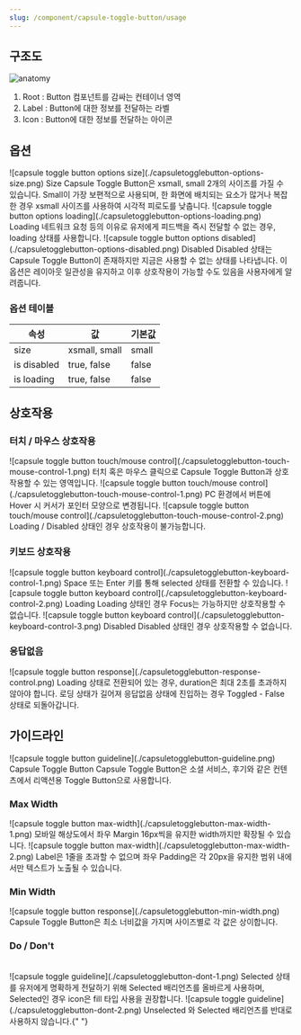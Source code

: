 ```yaml
---
slug: /component/capsule-toggle-button/usage
---
```


## 구조도

<Anatomy>![anatomy](./anatomy.png)</Anatomy>

1. Root : Button 컴포넌트를 감싸는 컨테이너 영역
2. Label : Button에 대한 정보를 전달하는 라벨
3. Icon : Button에 대한 정보를 전달하는 아이콘

## 옵션

<HalfCard>
  <HalfCardImageCell>
    ![capsule toggle button options
    size](./capsuletogglebutton-options-size.png)
  </HalfCardImageCell>
  <HalfCardDescriptionCell>
    <HalfCardDescriptionTitle>Size</HalfCardDescriptionTitle>
    <HalfCardDescription>
      Capsule Toggle Button은 xsmall, small 2개의 사이즈를 가질 수 있습니다.
      Small이 가장 보편적으로 사용되며, 한 화면에 배치되는 요소가 많거나 복잡한
      경우 xsmall 사이즈를 사용하여 시각적 피로도를 낮춥니다.
    </HalfCardDescription>
  </HalfCardDescriptionCell>
</HalfCard>

<HalfCard>
  <HalfCardImageCell>
    ![capsule toggle button options
    loading](./capsuletogglebutton-options-loading.png)
  </HalfCardImageCell>
  <HalfCardDescriptionCell>
    <HalfCardDescriptionTitle>Loading</HalfCardDescriptionTitle>
    <HalfCardDescription>
      네트워크 요청 등의 이유로 유저에게 피드백을 즉시 전달할 수 없는 경우,
      loading 상태를 사용합니다.
    </HalfCardDescription>
  </HalfCardDescriptionCell>
</HalfCard>

<HalfCard>
  <HalfCardImageCell>
    ![capsule toggle button options
    disabled](./capsuletogglebutton-options-disabled.png)
  </HalfCardImageCell>
  <HalfCardDescriptionCell>
    <HalfCardDescriptionTitle>Disabled</HalfCardDescriptionTitle>
    <HalfCardDescription>
      Disabled 상태는 Capsule Toggle Button이 존재하지만 지금은 사용할 수 없는
      상태를 나타냅니다. 이 옵션은 레이아웃 일관성을 유지하고 이후 상호작용이
      가능할 수도 있음을 사용자에게 알려줍니다.
    </HalfCardDescription>
  </HalfCardDescriptionCell>
</HalfCard>

### 옵션 테이블

| 속성        | 값            | 기본값 |
| ----------- | ------------- | ------ |
| size        | xsmall, small | small  |
| is disabled | true, false   | false  |
| is loading  | true, false   | false  |

## 상호작용

### 터치 / 마우스 상호작용

<FullCard>
  <FullCardImageCell>
    ![capsule toggle button touch/mouse
    control](./capsuletogglebutton-touch-mouse-control-1.png)
  </FullCardImageCell>
  <FullCardDescription>
    터치 혹은 마우스 클릭으로 Capsule Toggle Button과 상호작용할 수 있는
    영역입니다.
  </FullCardDescription>
</FullCard>

<FullCard>
  <FullCardImageCell>
    ![capsule toggle button touch/mouse
    control](./capsuletogglebutton-touch-mouse-control-1.png)
  </FullCardImageCell>
  <FullCardDescription>
    PC 환경에서 버튼에 Hover 시 커서가 포인터 모양으로 변경됩니다.
  </FullCardDescription>
</FullCard>

<FullCard>
  <FullCardImageCell>
    ![capsule toggle button touch/mouse
    control](./capsuletogglebutton-touch-mouse-control-2.png)
  </FullCardImageCell>
  <FullCardDescription>
    Loading / Disabled 상태인 경우 상호작용이 불가능합니다.
  </FullCardDescription>
</FullCard>

### 키보드 상호작용

<FullCard>
  <FullCardImageCell>
    ![capsule toggle button keyboard
    control](./capsuletogglebutton-keyboard-control-1.png)
  </FullCardImageCell>
  <FullCardDescription>
    <Keyboard>Space</Keyboard> 또는 <Keyboard>Enter</Keyboard> 키를 통해
    selected 상태를 전환할 수 있습니다.
  </FullCardDescription>
</FullCard>

<HalfCard>
  <HalfCardImageCell>
    ![capsule toggle button keyboard
    control](./capsuletogglebutton-keyboard-control-2.png)
  </HalfCardImageCell>
  <HalfCardDescriptionCell>
    <HalfCardDescriptionTitle>Loading</HalfCardDescriptionTitle>
    <HalfCardDescription>
      Loading 상태인 경우 Focus는 가능하지만 상호작용할 수 없습니다.
    </HalfCardDescription>
  </HalfCardDescriptionCell>
</HalfCard>

<HalfCard>
  <HalfCardImageCell>
    ![capsule toggle button keyboard
    control](./capsuletogglebutton-keyboard-control-3.png)
  </HalfCardImageCell>
  <HalfCardDescriptionCell>
    <HalfCardDescriptionTitle>Disabled</HalfCardDescriptionTitle>
    <HalfCardDescription>
      Disabled 상태인 경우 상호작용할 수 없습니다.
    </HalfCardDescription>
  </HalfCardDescriptionCell>
</HalfCard>

### 응답없음

<FullCard>
  <FullCardImageCell>
    ![capsule toggle button
    response](./capsuletogglebutton-response-control.png)
  </FullCardImageCell>
  <FullCardDescription>
    Loading 상태로 전환되어 있는 경우, duration은 최대 2초를 초과하지 않아야
    합니다. 로딩 상태가 길어져 응답없음 상태에 진입하는 경우 Toggled - False
    상태로 되돌아갑니다.
  </FullCardDescription>
</FullCard>

## 가이드라인

<HalfCard>
  <HalfCardImageCell>
    ![capsule toggle button guideline](./capsuletogglebutton-guideline.png)
  </HalfCardImageCell>
  <HalfCardDescriptionCell>
    <HalfCardDescriptionTitle>Capsule Toggle Button</HalfCardDescriptionTitle>
    <HalfCardDescription>
      Capsule Toggle Button은 소셜 서비스, 후기와 같은 컨텐츠에서 리액션용
      Toggle Button으로 사용합니다.
    </HalfCardDescription>
  </HalfCardDescriptionCell>
</HalfCard>

### Max Width

<FullCard>
  <FullCardImageCell>
    ![capsule toggle button max-width](./capsuletogglebutton-max-width-1.png)
  </FullCardImageCell>
  <FullCardDescription>
    모바일 해상도에서 좌우 Margin 16px씩을 유지한 width까지만 확장될 수
    있습니다.
  </FullCardDescription>
  <FullCardImageCell>
    ![capsule toggle button max-width](./capsuletogglebutton-max-width-2.png)
  </FullCardImageCell>
  <FullCardDescription>
    Label은 1줄을 초과할 수 없으며 좌우 Padding은 각 20px을 유지한 범위 내에서만
    텍스트가 노출될 수 있습니다.
  </FullCardDescription>
</FullCard>

### Min Width

<FullCard>
  <FullCardImageCell>
    ![capsule toggle button response](./capsuletogglebutton-min-width.png)
  </FullCardImageCell>
  <FullCardDescription>
    Capsule Toggle Button은 최소 너비값을 가지며 사이즈별로 각 값은 상이합니다.
  </FullCardDescription>
</FullCard>

<br />

### Do / Don't

<br />

<DoDontLayout>
  <DontBox>
    <DontImage>
      ![capsule toggle guideline](./capsuletogglebutton-dont-1.png)
    </DontImage>
    <DontText>
      Selected 상태를 유저에게 명확하게 전달하기 위해 Selected 배리언츠를
      올바르게 사용하며, Selected인 경우 icon은 fill 타입 사용을 권장합니다.
    </DontText>
  </DontBox>
  <DontBox>
    <DontImage>
      ![capsule toggle guideline](./capsuletogglebutton-dont-2.png)
    </DontImage>
    <DontText>
      Unselected 와 Selected 배리언츠를 반대로 사용하지 않습니다.{" "}
    </DontText>
  </DontBox>
</DoDontLayout>

<br />
